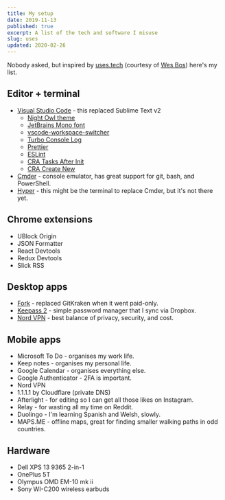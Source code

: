 ```yaml
---
title: My setup
date: 2019-11-13
published: true
excerpt: A list of the tech and software I misuse
slug: uses
updated: 2020-02-26
---
```


Nobody asked, but inspired by [uses.tech](https://uses.tech/) (courtesy of
[Wes Bos](https://wesbos.com/uses/)) here's my list.

## Editor + terminal

- [Visual Studio Code](https://code.visualstudio.com/) - this replaced Sublime
  Text v2
  - [Night Owl theme](https://marketplace.visualstudio.com/items?itemName=sdras.night-owl)
  - [JetBrains Mono font](https://www.jetbrains.com/lp/mono/)
  - [vscode-workspace-switcher](https://marketplace.visualstudio.com/items?itemName=sadesyllas.vscode-workspace-switcher)
  - [Turbo Console Log](https://marketplace.visualstudio.com/items?itemName=ChakrounAnas.turbo-console-log)
  - [Prettier](https://marketplace.visualstudio.com/items?itemName=esbenp.prettier-vscode)
  - [ESLint](https://marketplace.visualstudio.com/items?itemName=dbaeumer.vscode-eslint)
  - [CRA Tasks After Init](https://marketplace.visualstudio.com/items?itemName=nomadjsdev.cra-tasks-after-init)
  - [CRA Create New](https://marketplace.visualstudio.com/items?itemName=nomadjsdev.cra-create-new)
- [Cmder](https://cmder.net/) - console emulator, has great support for git,
  bash, and PowerShell.
- [Hyper](https://hyper.is/) - this might be the terminal to replace Cmder, but
  it's not there yet.

## Chrome extensions

- UBlock Origin
- JSON Formatter
- React Devtools
- Redux Devtools
- Slick RSS

## Desktop apps

- [Fork](https://git-fork.com/) - replaced GitKraken when it went paid-only.
- [Keepass 2](https://keepass.info/) - simple password manager that I sync via
  Dropbox.
- [Nord VPN](https://nordvpn.com/) - best balance of privacy, security, and
  cost.

## Mobile apps

- Microsoft To Do - organises my work life.
- Keep notes - organises my personal life.
- Google Calendar - organises everything else.
- Google Authenticator - 2FA is important.
- Nord VPN
- 1.1.1.1 by Cloudflare (private DNS)
- Afterlight - for editing so I can get all those likes on Instagram.
- Relay - for wasting all my time on Reddit.
- Duolingo - I'm learning Spanish and Welsh, slowly.
- MAPS.ME - offline maps, great for finding smaller walking paths in odd
  countries.

## Hardware

- Dell XPS 13 9365 2-in-1
- OnePlus 5T
- Olympus OMD EM-10 mk ii
- Sony WI-C200 wireless earbuds
